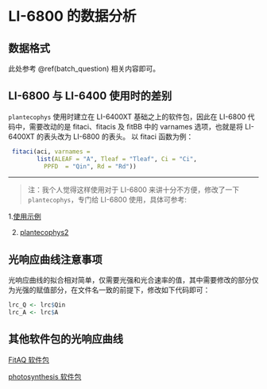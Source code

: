# LI-6800 的数据分析 {#anay_6800}

## 数据格式 {#data6800}

此处参考 \@ref(batch_question) 相关内容即可。

## LI-6800 与 LI-6400 使用时的差别 {#dif}

`plantecophys` 使用时建立在 LI-6400XT 基础之上的软件包，因此在 LI-6800 代码中，需要改动的是 fitaci、fitacis 及 fitBB 中的 varnames 选项，也就是将 LI-6400XT 的表头改为 LI-6800 的表头。
以 fitaci 函数为例：

```r
 fitaci(aci, varnames = 
        list(ALEAF = "A", Tleaf = "Tleaf", Ci = "Ci", 
          PPFD  = "Qin", Rd = "Rd"))
```


---

> 注：我个人觉得这样使用对于 LI-6800 来讲十分不方便，修改了一下 `plantecophys`，专门给 LI-6800 使用，具体可参考:

1.[使用示例](https://mp.weixin.qq.com/s?__biz=MzU4ODI3NjkzMg==&mid=2247484404&idx=1&sn=d239f828729afb6a3f6e99840f2ae580&chksm=fdde765fcaa9ff495d2bccaeafbdf7e2f277d049dc5c6adb6dda732acba29ab89cb166947084&mpshare=1&scene=1&srcid=1117xK7YP4teJLDvMqin9Sgf&sharer_sharetime=1605599821632&sharer_shareid=54a1abf54404775401f1afca5de45145&key=bf89f9a930e5471c34caab372884db37d25c335995749574e006f066cb416fb41ba01a2f69a3731482d05a92f7dc00398f5d8d1f847a524e226ab794caff8ea178345558686bb885d13916942d992b349b14905c8e7853860700ff1285c5a18a21dbf60af892e0ded188ed442d1d0168dd7c06de8f984d4ae2a98035b2592292&ascene=1&uin=MzMzODgyNDY5Mw%3D%3D&devicetype=Windows+10+x64&version=6300002f&lang=zh_CN&exportkey=A0TNUwEPJDhBuUPV1y9veGY%3D&pass_ticket=mdhrxAzIfs74t2CBHIkfTz7IvbpYSartOOH1ofi44h03G2TjZhlDYLS8QC1%2F0ynL&wx_header=0)

2. [plantecophys2](https://github.com/zhujiedong/plantecophys2)

## 光响应曲线注意事项 {#notice}

光响应曲线的拟合相对简单，仅需要光强和光合速率的值，其中需要修改的部分仅为光强的赋值部分，在文件名一致的前提下，修改如下代码即可：

```r
lrc_Q <- lrc$Qin
lrc_A <- lrc$A 
```

## 其他软件包的光响应曲线 {#other_light_response}

[FitAQ 软件包](https://mp.weixin.qq.com/s?__biz=MzU4ODI3NjkzMg==&mid=2247485406&idx=1&sn=3c9f48168663b27f698d82125a7dbe18&chksm=fdde7275caa9fb63afb9e655e360c9d019c3813384fddae08b820a25800d6c6960afd120a66f&token=101697346&lang=zh_CN#rd)

[photosynthesis 软件包](https://mp.weixin.qq.com/s?__biz=MzU4ODI3NjkzMg==&mid=2247484668&idx=1&sn=58b3cd098b1a07f96f6ba217a9bcc65e&chksm=fdde7157caa9f84133917abfb116dfab41bc0aa5d55eaee17f122c36502bce4b4c0d9a3bff1b&token=101697346&lang=zh_CN#rd)



\cleardoublepage